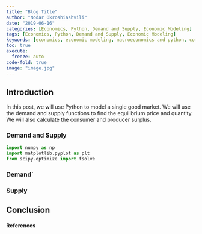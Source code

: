 ```yaml
---
title: "Blog Title"
author: "Nodar Okroshiashvili"
date: "2019-06-16"
categories: [Economics, Python, Demand and Supply, Economic Modeling]
tags: [Economics, Python, Demand and Supply, Economic Modeling]
keywords: [economics, economic modeling, macroeconomics and python, computational macroeconomics with python, single good market, supply, demand, consumer surplus, producer surplus, python, equilibrium price]
toc: true
execute:
  freeze: auto
code-fold: true
image: "image.jpg"
---
```


## Introduction

In this post, we will use Python to model a single good market. We will use the demand and supply functions to find the equilibrium price and quantity. We will also calculate the consumer and producer surplus.


### Demand and Supply

```python{.python .cell-code}
import numpy as np
import matplotlib.pyplot as plt
from scipy.optimize import fsolve
```


### Demand`


### Supply


## Conclusion


#### References
